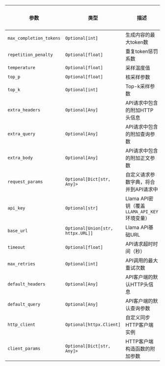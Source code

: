 | 参数                   | 类型                                   | 描述                                                             | 默认值  |
|------------------------|----------------------------------------|-----------------------------------------------------------------|---------|
| `max_completion_tokens`  | `Optional[int]`                        | 生成内容的最大token数                                          | 无      |
| `repetition_penalty`     | `Optional[float]`                      | 重复token惩罚系数                                              | 无      |
| `temperature`            | `Optional[float]`                      | 采样温度值                                                    | 无      |
| `top_p`                  | `Optional[float]`                      | 核采样参数                                                    | 无      |
| `top_k`                  | `Optional[int]`                        | Top-k采样参数                                                | 无      |
| `extra_headers`          | `Optional[Any]`                        | API请求中包含的附加HTTP头信息                                 | 无      |
| `extra_query`            | `Optional[Any]`                        | API请求中包含的附加查询参数                                   | 无      |
| `extra_body`             | `Optional[Any]`                        | API请求中包含的附加正文参数                                   | 无      |
| `request_params`         | `Optional[Dict[str, Any]>`             | 自定义请求参数字典，将合并到API请求中                         | 无      |
| `api_key`                | `Optional[str]`                        | Llama API密钥（覆盖`LLAMA_API_KEY`环境变量）               | 无      |
| `base_url`               | `Optional[Union[str, httpx.URL]]`      | Llama API基础URL                                             | 无      |
| `timeout`                | `Optional[float]`                      | API请求超时时间（秒）                                        | 无      |
| `max_retries`            | `Optional[int]`                        | API调用的最大重试次数                                        | 无      |
| `default_headers`        | `Optional[Any]`                        | API客户端的默认HTTP头信息                                    | 无      |
| `default_query`          | `Optional[Any]`                        | API客户端的默认查询参数                                      | 无      |
| `http_client`            | `Optional[httpx.Client]`               | 自定义同步HTTP客户端实例                                     | 无      |
| `client_params`          | `Optional[Dict[str, Any]>`             | HTTP客户端构造函数的附加参数                                 | 无      |